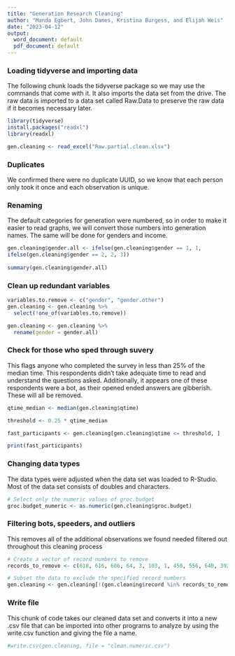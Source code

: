 ---
title: "Generation Research Cleaning"
author: "Manda Egbert, John Dames, Kristina Burgess, and Elijah Weis"
date: "2023-04-12"
output:
  word_document: default
  pdf_document: default
---

### Loading tidyverse and importing data

The following chunk loads the tidyverse package so we may use the
commands that come with it. It also imports the data set from the drive. The raw data is imported to a data set called Raw.Data to preserve the raw data if it becomes necessary later.

```{r load}
library(tidyverse)
install.packages("readxl")
library(readxl)

gen.cleaning <- read_excel("Raw.partial.clean.xlsx")
```

### Duplicates

We confirmed there were no duplicate UUID, so we know that each person only took it once and each observation is unique. 


### Renaming
The default categories for generation were numbered, so in order to make it easier to read graphs, we will convert those numbers into generation names. The same will be done for genders and income.

```{r Combine gender variables}
gen.cleaning$gender.all <- ifelse(gen.cleaning$gender == 1, 1, 
ifelse(gen.cleaning$gender == 2, 2, 3))
                      
summary(gen.cleaning$gender.all)
```



### Clean up redundant variables
```{r}
variables.to.remove <- c("gender", "gender.other")
gen.cleaning <- gen.cleaning %>%
  select(!one_of(variables.to.remove))
```

```{r}
gen.cleaning <- gen.cleaning %>%
  rename(gender = gender.all)
```


### Check for those who sped through suvery

This flags anyone who completed the survey in less than 25% of the median time.  This respondents didn't take adequate time to read and understand the questions asked. Additionally, it appears one of these respondents were a bot, as their opened ended answers are gibberish. These will all be removed. 

```{r Speeders}
qtime_median <- median(gen.cleaning$qtime)

threshold <- 0.25 * qtime_median

fast_participants <- gen.cleaning[gen.cleaning$qtime <= threshold, ]

print(fast_participants)
```
### Changing data types

The data types were adjusted when the data set was loaded to R-Studio.  Most of the data set consists of doubles and characters. 

```{r}
# Select only the numeric values of groc.budget
groc.budget_numeric <- as.numeric(gen.cleaning$groc.budget)
```

### Filtering bots, speeders, and outliers

This removes all of the additional observations we found needed filtered out throughout this cleaning process
```{r}
# Create a vector of record numbers to remove
records_to_remove <- c(618, 616, 606, 64, 3, 103, 1, 450, 556, 640, 392)

# Subset the data to exclude the specified record numbers
gen.cleaning <- gen.cleaning[!(gen.cleaning$record %in% records_to_remove), ]
```

### Write file

This chunk of code takes our cleaned data set and converts it into a new
.csv file that can be imported into other programs to analyze by using
the write.csv function and giving the file a name.

```{r}
#write.csv(gen.cleaning, file = "clean.numeric.csv")
```
